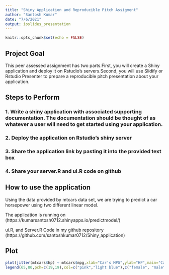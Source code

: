 ---
title: "Shiny Application and Reproducible Pitch Assigment"
author: "Santosh Kumar"
date: "7/6/2021"
output: ioslides_presentation
---

```{r setup, include=FALSE}
knitr::opts_chunk$set(echo = FALSE)
```

## Project Goal

This peer assessed assignment has two parts.First, you will create a Shiny application and deploy it on Rstudio's servers.Second, you will use Slidify or Rstudio Presenter to prepare a reproducible pitch presentation about your application.

## Steps to Perform

### 1. Write a shiny application with associated supporting documentation. The documentation should be thought of as whatever a user will need to get started using your application.
### 2. Deploy the application on Rstudio's shiny server
### 3. Share the application link by pasting it into the provided text box
### 4. Share your server.R and ui.R code on github

## How to use the application

Using the data provided by mtcars data set, we are trying to predict a car horsepower using two different linear model.

The application is running on (https://kumarsantosh0712.shinyapps.io/predictmodel/)

ui.R, and Server.R Code in my github repository (https://github.com/santoshkumar0712/Shiny_application)

## Plot
```{r plot, echo=FALSE, warning=FALSE}
plot(jitter(mtcars$hp) ~ mtcars$mpg,xlab="Car's MPG",ylab="HP",main="Cars MPG vs  HP",pch=19,frame.plot=FALSE,col=ifelse(mtcars$cyl > 4, "pink", "light blue"))
legend(65,80,pch=c(19,19),col=c("pink","light blue"),c("female", "male"),bty="o",cex=.8)
```
